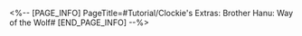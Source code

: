 <%-- [PAGE_INFO]
PageTitle=#Tutorial/Clockie's Extras: Brother Hanu: Way of the Wolf#
[END_PAGE_INFO] --%>
{{Tutorial
|sort      = 605401
|title     = Clockie's Extras: ''Brother Hanu: Way of the Wolf''
|subtitle  = 
|type      = Adventure
|about     = 
|image1    = Tutorial Clockie's Extras Brother Hanu Way of the Wolf 1.png{{subst:void|<!--$UPLOAD:<<SpriteOutput/TutorialPic/TutorialPage_605401.png>-<Tutorial Clockie's Extras Brother Hanu Way of the Wolf 1.png>-<Tutorial Files>>-->}}
|text1     = Select the Fire button and Hanu will fire toward the other side of the tracks. If the attack hits an opponent or an obstacle, it will trigger an {{Color|h|nobold=1|Action Scene}} and you will enter a short period of invulnerability.
|image2    = Tutorial Clockie's Extras Brother Hanu Way of the Wolf 2.png{{subst:void|<!--$UPLOAD:<<SpriteOutput/TutorialPic/TutorialPage_605402.png>-<Tutorial Clockie's Extras Brother Hanu Way of the Wolf 2.png>-<Tutorial Files>>-->}}
|text2     = Energy can be accumulated by conducting Action Scenes and picking up supplies. When energy is full, you will trigger {{Color|h|nobold=1|Hanu Time}} and enter a long period of invulnerability.
}}